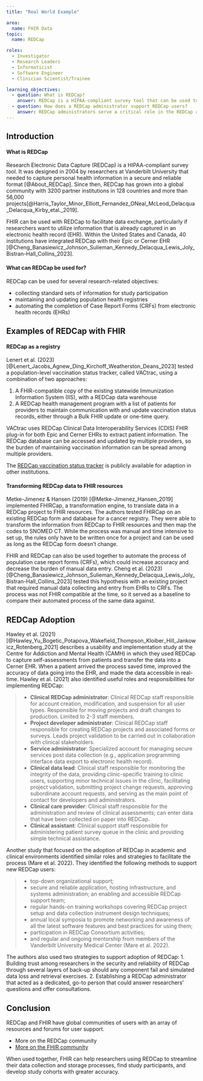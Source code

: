 ```yaml
---
title: "Real World Example"

area:
  name: FHIR Data
topic:
  name: REDCap

roles:
  - Investigator
  - Research Leaders
  - Informaticist
  - Software Engineer
  - Clinician Scientist/Trainee

learning_objectives:
  - question: What is REDCap? 
    answer: REDCap is a HIPAA-compliant survey tool that can be used to collect data from patients, gather information on study participants, and population registries.
  - question: How does a REDCap administrator support REDCap users?
    answer: REDCap administrators serve a critical role in the REDCap adoption process at an institution. They are a go-to resource for any questions related to the platform.
---
```


## Introduction

#### What is REDCap

Research Electronic Data Capture (REDCap) is a HIPAA-compliant survey tool. It was designed in 2004 by researchers at Vanderbilt University that needed to capture personal health information in a secure and reliable format [@About_REDCap]. Since then, REDCap has grown into a global community with 3200 partner institutions in 128 countries and more than 56,000 projects[@Harris_Taylor_Minor_Elliott_Fernandez_ONeal_McLeod_Delacqua_Delacqua_Kirby_etal._2019]. 


FHIR can be used with REDCap to facilitate data exchange, particularly if researchers want to utilize information that is already captured in an electronic health record (EHR). Within the United States and Canada, 40 institutions have integrated REDCap with their Epic or Cerner EHR [@Cheng_Banasiewicz_Johnson_Sulieman_Kennedy_Delacqua_Lewis_Joly_Bistran-Hall_Collins_2023].

#### What can REDCap be used for?

REDCap can be used for several research-related objectives:

-   collecting standard sets of information for study participation
-   maintaining and updating population health registries
-   automating the completion of Case Report Forms (CRFs) from electronic health records (EHRs)


<!--# Would it make sense to link to the FHIR-real-world-research page that has summaries on FHIR and REDCap papers? Or should that content be moved here? -- kmb -->

<!--# The following two paragraphs that I commented out are also in the REDCap intro module. Was that intentional? -- kmb -->

<!--#[REDCap](https://www.project-redcap.org) (which stands for "Research Electronic Data Capture") is another useful, FHIR-compatible tool. @Cheng_2021 describe the development of the Clinical Data Interoperability Services (CDIS), which facilitates the exchange of data between REDCap and any EHR via the FHIR API. The authors tested two use cases for CDIS: Clinical Data Pull (CDP) and Clinical Data Mart (CDM).

The CDP use case would apply to prospective studies that aggregate data and fill out case report forms (CRFs) for study participants. The CDM use case is for studies with a known cohort of patients and requires a bulk data extraction from an EHR. At the time of publishing, 55 CDP projects and 27 CDM projects had been implemented. Both use cases significantly reduced manual data entry into REDCap. CDIS has also proven to be reusable between projects at an institution, without the need for support from IT staff.

![The CDIS workflow uses FHIR to simplify the process of creating a registry from EHR data. [@Cheng_2021]](images/cheng-fhir-shortcut.png) -->

## Examples of REDCap with FHIR

#### REDCap as a registry

Lenert et al. (2023) [@Lenert_Jacobs_Agnew_Ding_Kirchoff_Weatherston_Deans_2023] tested a population-level vaccination status tracker, called VACtrac, using a combination of two approaches:

1. A FHIR-compatible copy of the existing statewide Immunization Information System (IIS), with a REDCap data warehouse
2. A REDCap health management program with a list of patients for providers to maintain communication with and update vaccination status records, either through a Bulk FHIR update or one-time query.

VACtrac uses REDCap Clinical Data Interoperability Services (CDIS) FHIR plug-in for both Epic and Cerner EHRs to extract patient information. The REDCap database can be accessed and updated by multiple providers, so the burden of maintaining vaccination information can be spread among multiple providers.

The [REDCap vaccination status tracker](https://github.com/vactraccovid/vactrac) is publicly available for adaption in other institutions.

#### Transforming REDCap data to FHIR resources

Metke-Jimenez & Hansen (2019) [@Metke-Jimenez_Hansen_2019] implemented FHIRCap, a transformation engine, to translate data in a REDCap project to FHIR resources. The authors tested FHIRCap on an existing REDCap form and database for a cancer registry. They were able to transform the information from REDCap to FHIR resources and then map the codes to SNOMED CT. While the process was manual and time intensive to set up, the rules only have to be written once for a project and can be used as long as the REDCap form doesn't change.

FHIR and REDCap can also be used together to automate the process of population case report forms (CRFs), which could increase accuracy and decrease the burden of manual data entry. Cheng et al. (2023) [@Cheng_Banasiewicz_Johnson_Sulieman_Kennedy_Delacqua_Lewis_Joly_Bistran-Hall_Collins_2023] tested this hypothesis with an existing project that required manual data collecting and entry from EHRs to CRFs. The process was not FHIR compatible at the time, so it served as a baseline to compare their automated process of the same data against.

## REDCap Adoption 

Hawley et al. (2021) [@Hawley_Yu_Bogetic_Potapova_Wakefield_Thompson_Kloiber_Hill_Jankowicz_Rotenberg_2021] describes a usability and implementation study at the Centre for Addiction and Mental Health (CAMH) in which they used REDCap to capture self-assessments from patients and transfer the data into a Cerner EHR. When a patient arrived the process saved time, improved the accuracy of data going into the EHR, and made the data accessible in real-time. Hawley et al. (2021) also identified useful roles and responsibilities for implementing REDCap:

> -   **Clinical REDCap administrator**: Clinical REDCap staff responsible for account creation, modification, and suspension for all user types. Responsible for moving projects and draft changes to production. Limited to 2-3 staff members.
> -   **Project developer administrator**: Clinical REDCap staff responsible for creating REDCap projects and associated forms or surveys. Leads project validation to be carried out in collaboration with clinical stakeholders.
> -   **Service administrator**: Specialized account for managing secure services post data collection (e.g., application programming interface data export to electronic health record).
> -   **Clinical data lead**: Clinical staff responsible for monitoring the integrity of the data, providing clinic-specific training to clinic users, supporting minor technical issues in the clinic, facilitating project validation, submitting project change requests, approving subordinate account requests, and serving as the main point of contact for developers and administrators.
> -   **Clinical care provider**: Clinical staff responsible for the administration and review of clinical assessments; can enter data that have been collected on paper into REDCap.
> -   **Clinical assistant**: Clinical support staff responsible for administering patient survey queue in the clinic and providing simple technical assistance.

Another study that focused on the adoption of REDCap in academic and clinical environments identified similar roles and strategies to facilitate the process (Mare et al. 2022). They identified the following methods to support new REDCap users:

>-   top-down organizational support; 
>-   secure and reliable application, hosting infrastructure, and systems administration; an enabling and accessible REDCap support team; 
>-   regular hands-on training workshops covering REDCap project setup and data collection instrument design techniques; 
>-   annual local symposia to promote networking and awareness of all the latest software features and best practices for using them; 
>-   participation in REDCap Consortium activities; 
>-   and regular and ongoing mentorship from members of the Vanderbilt University Medical Center (Mare et al. 2022).

The authors also used two strategies to support adoption of REDCap: 
1. Building trust among researchers in the security and reliability of REDCap through several layers of back-up should any component fail and simulated data loss and retrieval exercises.
2. Establishing a REDCap administrator that acted as a dedicated, go-to person that could answer researchers' questions and offer consultations.

## Conclusion

REDCap and FHIR have global communities of users with an array of resources and forums for user support. 

-   More on the REDCap community <!--# Some of REDCap resources are going to be institutionally-based but given conversation with Will, maybe we consider a brief REDCap community module? Or add something here on REDCap community? -->
-   [More on the FHIR community](fhir-community.qmd)

When used together, FHIR can help researchers using REDCap to streamline their data collection and storage processes, find study participants, and develop study cohorts with greater accuracy.